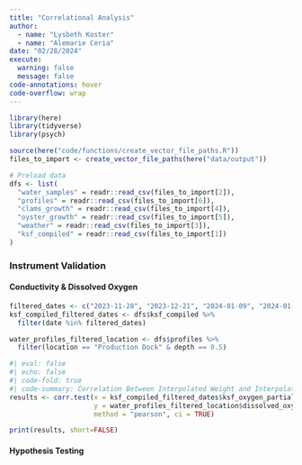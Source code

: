 ```yaml
---
title: "Correlational Analysis"
author: 
  - name: "Lysbeth Koster"
  - name: "Alemarie Ceria"
date: "02/28/2024"
execute: 
  warning: false
  message: false
code-annotations: hover
code-overflow: wrap
---
```


```r
library(here)
library(tidyverse)
library(psych)
```


```r
source(here("code/functions/create_vector_file_paths.R"))
files_to_import <- create_vector_file_paths(here("data/output"))

# Preload data
dfs <- list(
  "water_samples" = readr::read_csv(files_to_import[2]),
  "profiles" = readr::read_csv(files_to_import[6]),
  "clams_growth" = readr::read_csv(files_to_import[4]),
  "oyster_growth" = readr::read_csv(files_to_import[5]),
  "weather" = readr::read_csv(files_to_import[3]),
  "ksf_compiled" = readr::read_csv(files_to_import[1])
)
```

### Instrument Validation 

#### Conductivity & Dissolved Oxygen  
```r
filtered_dates <- c("2023-11-28", "2023-12-21", "2024-01-09", "2024-01-30", "2024-02-20") 
ksf_compiled_filtered_dates <- dfs$ksf_compiled %>% 
  filter(date %in% filtered_dates) 

water_profiles_filtered_location <- dfs$profiles %>% 
  filter(location == "Production Dock" & depth == 0.5) 
```


```r
#| eval: false
#| echo: false
#| code-fold: true
#| code-summary: Correlation Between Interpolated Weight and Interpolated Dissolved Oxygen
results <- corr.test(x = ksf_compiled_filtered_dates$ksf_oxygen_partial_pressure, 
                     y = water_profiles_filtered_location$dissolved_oxygen,
                     method = "pearson", ci = TRUE)

print(results, short=FALSE)
```

#### Hypothesis Testing 

::: {.panel-tabset}


:::
